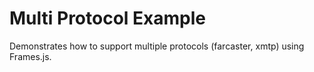 
# Multi Protocol Example

<StackblitzLink
  entrypointFile="app/examples/multi-protocol/page.tsx"
  browserPath="/examples/multi-protocol"
/>

Demonstrates how to support multiple protocols (farcaster, xmtp) using Frames.js.
